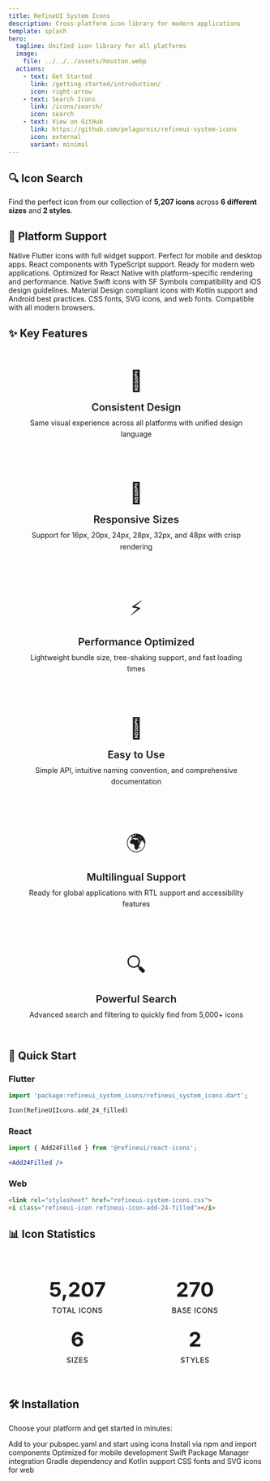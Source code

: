 ```yaml
---
title: RefineUI System Icons
description: Cross-platform icon library for modern applications
template: splash
hero:
  tagline: Unified icon library for all platforms
  image:
    file: ../../../assets/houston.webp
  actions:
    - text: Get Started
      link: /getting-started/introduction/
      icon: right-arrow
    - text: Search Icons
      link: /icons/search/
      icon: search
    - text: View on GitHub
      link: https://github.com/pelagornis/refineui-system-icons
      icon: external
      variant: minimal
---
```



## 🔍 Icon Search

Find the perfect icon from our collection of **5,207 icons** across **6 different sizes** and **2 styles**.

<IconSearch />

## 🚀 Platform Support

<CardGrid stagger>
	<Card title="Flutter" icon="rocket">
		Native Flutter icons with full widget support. Perfect for mobile and desktop apps.
	</Card>
	<Card title="React" icon="react">
		React components with TypeScript support. Ready for modern web applications.
	</Card>
	<Card title="React Native" icon="mobile">
		Optimized for React Native with platform-specific rendering and performance.
	</Card>
	<Card title="iOS" icon="apple">
		Native Swift icons with SF Symbols compatibility and iOS design guidelines.
	</Card>
	<Card title="Android" icon="android">
		Material Design compliant icons with Kotlin support and Android best practices.
	</Card>
	<Card title="Web" icon="globe">
		CSS fonts, SVG icons, and web fonts. Compatible with all modern browsers.
	</Card>
</CardGrid>

## ✨ Key Features

<div class="features-grid">
  <div class="feature-item">
    <div class="feature-icon">🎨</div>
    <h3>Consistent Design</h3>
    <p>Same visual experience across all platforms with unified design language</p>
  </div>
  
  <div class="feature-item">
    <div class="feature-icon">📱</div>
    <h3>Responsive Sizes</h3>
    <p>Support for 16px, 20px, 24px, 28px, 32px, and 48px with crisp rendering</p>
  </div>
  
  <div class="feature-item">
    <div class="feature-icon">⚡</div>
    <h3>Performance Optimized</h3>
    <p>Lightweight bundle size, tree-shaking support, and fast loading times</p>
  </div>
  
  <div class="feature-item">
    <div class="feature-icon">🔧</div>
    <h3>Easy to Use</h3>
    <p>Simple API, intuitive naming convention, and comprehensive documentation</p>
  </div>
  
  <div class="feature-item">
    <div class="feature-icon">🌍</div>
    <h3>Multilingual Support</h3>
    <p>Ready for global applications with RTL support and accessibility features</p>
  </div>
  
  <div class="feature-item">
    <div class="feature-icon">🔍</div>
    <h3>Powerful Search</h3>
    <p>Advanced search and filtering to quickly find from 5,000+ icons</p>
  </div>
</div>

## 🎯 Quick Start

### Flutter
```dart
import 'package:refineui_system_icons/refineui_system_icons.dart';

Icon(RefineUIIcons.add_24_filled)
```

### React
```jsx
import { Add24Filled } from '@refineui/react-icons';

<Add24Filled />
```

### Web
```html
<link rel="stylesheet" href="refineui-system-icons.css">
<i class="refineui-icon refineui-icon-add-24-filled"></i>
```

## 📊 Icon Statistics

<div class="stats-grid">
  <div class="stat-item">
    <div class="stat-number">5,207</div>
    <div class="stat-label">Total Icons</div>
  </div>
  <div class="stat-item">
    <div class="stat-number">270</div>
    <div class="stat-label">Base Icons</div>
  </div>
  <div class="stat-item">
    <div class="stat-number">6</div>
    <div class="stat-label">Sizes</div>
  </div>
  <div class="stat-item">
    <div class="stat-number">2</div>
    <div class="stat-label">Styles</div>
  </div>
</div>

## 🛠️ Installation

Choose your platform and get started in minutes:

<CardGrid>
  <Card title="Flutter" icon="rocket" link="/platforms/flutter/">
    Add to your pubspec.yaml and start using icons
  </Card>
  <Card title="React" icon="react" link="/platforms/react/">
    Install via npm and import components
  </Card>
  <Card title="React Native" icon="mobile" link="/platforms/react-native/">
    Optimized for mobile development
  </Card>
  <Card title="iOS" icon="apple" link="/platforms/ios/">
    Swift Package Manager integration
  </Card>
  <Card title="Android" icon="android" link="/platforms/android/">
    Gradle dependency and Kotlin support
  </Card>
  <Card title="Web" icon="globe" link="/platforms/web/">
    CSS fonts and SVG icons for web
  </Card>
</CardGrid>

<style>
  .features-grid {
    display: grid;
    grid-template-columns: repeat(auto-fit, minmax(300px, 1fr));
    gap: 2rem;
    margin: 2rem 0;
  }

  .feature-item {
    text-align: center;
    padding: 1.5rem;
    border-radius: 0.75rem;
    background: var(--sl-color-bg-nav);
    border: 1px solid var(--sl-color-hairline);
    transition: all 0.3s ease;
  }

  .feature-item:hover {
    transform: translateY(-2px);
    box-shadow: 0 8px 25px rgba(0, 0, 0, 0.1);
    border-color: var(--sl-color-accent);
  }

  .feature-icon {
    font-size: 2.5rem;
    margin-bottom: 1rem;
  }

  .feature-item h3 {
    margin: 0 0 0.5rem 0;
    color: var(--sl-color-text);
    font-size: 1.25rem;
    font-weight: 600;
  }

  .feature-item p {
    margin: 0;
    color: var(--sl-color-text-accent);
    line-height: 1.6;
  }

  .stats-grid {
    display: grid;
    grid-template-columns: repeat(auto-fit, minmax(150px, 1fr));
    gap: 1.5rem;
    margin: 2rem 0;
    padding: 2rem;
    background: var(--sl-color-bg-nav);
    border-radius: 0.75rem;
    border: 1px solid var(--sl-color-hairline);
  }

  .stat-item {
    text-align: center;
  }

  .stat-number {
    font-size: 2.5rem;
    font-weight: 700;
    color: var(--sl-color-accent);
    margin-bottom: 0.5rem;
  }

  .stat-label {
    color: var(--sl-color-text-accent);
    font-size: 0.875rem;
    font-weight: 500;
    text-transform: uppercase;
    letter-spacing: 0.05em;
  }

  @media (max-width: 768px) {
    .features-grid {
      grid-template-columns: 1fr;
      gap: 1rem;
    }

    .feature-item {
      padding: 1rem;
    }

    .stats-grid {
      grid-template-columns: repeat(2, 1fr);
      gap: 1rem;
      padding: 1.5rem;
    }

    .stat-number {
      font-size: 2rem;
    }
  }
</style>
